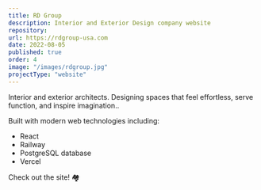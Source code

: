 ```yaml
---
title: RD Group
description: Interior and Exterior Design company website
repository:
url: https://rdgroup-usa.com
date: 2022-08-05
published: true
order: 4
image: "/images/rdgroup.jpg"
projectType: "website"
---
```


Interior and exterior architects. Designing spaces that feel effortless, serve function, and inspire imagination..

Built with modern web technologies including:

- React
- Railway
- PostgreSQL database
- Vercel

Check out the site! 🏘️
